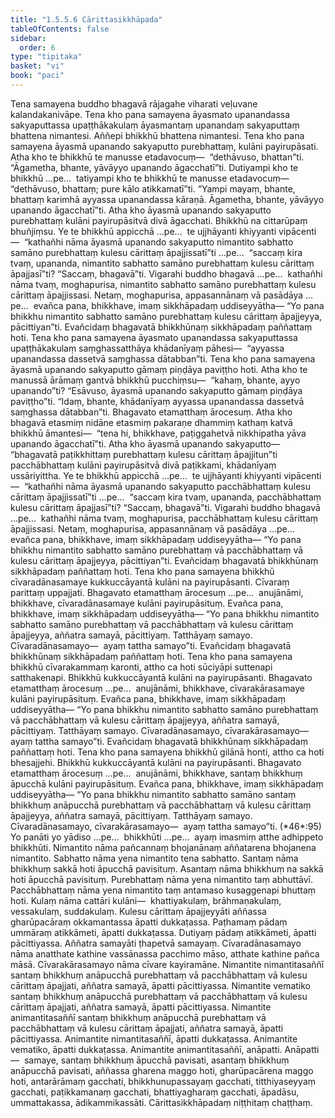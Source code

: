 ```yaml
---
title: "1.5.5.6 Cārittasikkhāpada"
tableOfContents: false
sidebar:
  order: 6
type: "tipitaka"
basket: "vi"
book: "paci"
---
```



<DynamicBreadcrumb />

<Division number="294" book="paci" e="ch" v="2" p="131">

<Paragraph number="932" book="paci">
Tena samayena buddho bhagavā rājagahe viharati veḷuvane kalandakanivāpe. Tena kho pana samayena āyasmato upanandassa sakyaputtassa upaṭṭhākakulaṃ āyasmantaṃ upanandaṃ sakyaputtaṃ bhattena nimantesi. Aññepi bhikkhū bhattena nimantesi. Tena kho pana samayena āyasmā upanando sakyaputto purebhattaṃ, kulāni payirupāsati. Atha kho te bhikkhū te manusse etadavocuṃ—  “dethāvuso, bhattan”ti. “Āgametha, bhante, yāvāyyo upanando āgacchatī”ti. Dutiyampi kho te bhikkhū …pe…  tatiyampi kho te bhikkhū te manusse etadavocuṃ—  “dethāvuso, bhattaṃ; pure kālo atikkamatī”ti. “Yampi mayaṃ, bhante, bhattaṃ karimhā ayyassa upanandassa kāraṇā. Āgametha, bhante, yāvāyyo upanando āgacchatī”ti.
</Paragraph>

<Paragraph number="933" book="paci">
Atha kho āyasmā upanando sakyaputto purebhattaṃ kulāni payirupāsitvā divā āgacchati. Bhikkhū na cittarūpaṃ bhuñjiṃsu. Ye te bhikkhū appicchā …pe…  te ujjhāyanti khiyyanti vipācenti—  “kathañhi nāma āyasmā upanando sakyaputto nimantito sabhatto samāno purebhattaṃ kulesu cārittaṃ āpajjissatī”ti …pe…  “saccaṃ kira tvaṃ, upananda, nimantito sabhatto samāno purebhattaṃ kulesu cārittaṃ āpajjasī”ti? “Saccaṃ, bhagavā”ti. Vigarahi buddho bhagavā …pe…  kathañhi nāma tvaṃ, moghapurisa, nimantito sabhatto samāno purebhattaṃ kulesu cārittaṃ āpajjissasi. Netaṃ, moghapurisa, appasannānaṃ vā pasādāya …pe…  evañca pana, bhikkhave, imaṃ sikkhāpadaṃ uddiseyyātha—
</Paragraph>

<Paragraph number="934" book="paci">
<Emphasis>“Yo pana bhikkhu nimantito sabhatto samāno purebhattaṃ kulesu cārittaṃ āpajjeyya, pācittiyan”</Emphasis>ti.
</Paragraph>

<Paragraph number="935" book="paci">
Evañcidaṃ bhagavatā bhikkhūnaṃ sikkhāpadaṃ paññattaṃ hoti.
</Paragraph>

</Division>
<Division number="295" book="paci" e="ch" v="2" p="132">

<Paragraph number="936" book="paci">
Tena kho pana samayena āyasmato upanandassa sakyaputtassa upaṭṭhākakulaṃ saṃghassatthāya khādanīyaṃ pāhesi—  “ayyassa upanandassa dassetvā saṃghassa dātabban”ti. Tena kho pana samayena āyasmā upanando sakyaputto gāmaṃ piṇḍāya paviṭṭho hoti. Atha kho te manussā ārāmaṃ gantvā bhikkhū pucchiṃsu—  “kahaṃ, bhante, ayyo upanando”ti? “Esāvuso, āyasmā upanando sakyaputto gāmaṃ piṇḍāya paviṭṭho”ti. “Idaṃ, bhante, khādanīyaṃ ayyassa upanandassa dassetvā saṃghassa dātabban”ti. Bhagavato etamatthaṃ ārocesuṃ. Atha kho bhagavā etasmiṃ nidāne etasmiṃ pakaraṇe dhammiṃ kathaṃ katvā bhikkhū āmantesi—  “tena hi, bhikkhave, paṭiggahetvā nikkhipatha yāva upanando āgacchatī”ti.
</Paragraph>

<Paragraph number="937" book="paci">
Atha kho āyasmā upanando sakyaputto—  “bhagavatā paṭikkhittaṃ purebhattaṃ kulesu cārittaṃ āpajjitun”ti pacchābhattaṃ kulāni payirupāsitvā divā paṭikkami, khādanīyaṃ ussāriyittha. Ye te bhikkhū appicchā …pe…  te ujjhāyanti khiyyanti vipācenti—  “kathañhi nāma āyasmā upanando sakyaputto pacchābhattaṃ kulesu cārittaṃ āpajjissatī”ti …pe…  “saccaṃ kira tvaṃ, upananda, pacchābhattaṃ kulesu cārittaṃ āpajjasī”ti? “Saccaṃ, bhagavā”ti. Vigarahi buddho bhagavā …pe…  kathañhi nāma tvaṃ, moghapurisa, pacchābhattaṃ kulesu cārittaṃ āpajjissasi. Netaṃ, moghapurisa, appasannānaṃ vā pasādāya …pe…  evañca pana, bhikkhave, imaṃ sikkhāpadaṃ uddiseyyātha—
</Paragraph>

<Paragraph number="938" book="paci">
<Emphasis>“Yo pana bhikkhu nimantito sabhatto samāno purebhattaṃ vā pacchābhattaṃ vā kulesu cārittaṃ āpajjeyya, pācittiyan”</Emphasis>ti.
</Paragraph>

<Paragraph number="939" book="paci">
Evañcidaṃ bhagavatā bhikkhūnaṃ sikkhāpadaṃ paññattaṃ hoti.
</Paragraph>

</Division>
<Division number="296" book="paci" e="ch" v="2" p="133">

<Paragraph number="940" book="paci">
Tena kho pana samayena bhikkhū cīvaradānasamaye kukkuccāyantā kulāni na payirupāsanti. Cīvaraṃ parittaṃ uppajjati. Bhagavato etamatthaṃ ārocesuṃ …pe…  anujānāmi, bhikkhave, cīvaradānasamaye kulāni payirupāsituṃ. Evañca pana, bhikkhave, imaṃ sikkhāpadaṃ uddiseyyātha—
</Paragraph>

<Paragraph number="941" book="paci">
<Emphasis>“Yo pana bhikkhu nimantito sabhatto samāno purebhattaṃ vā pacchābhattaṃ vā kulesu cārittaṃ āpajjeyya, aññatra samayā, pācittiyaṃ. Tatthāyaṃ samayo. Cīvaradānasamayo—  ayaṃ tattha samayo”</Emphasis>ti.
</Paragraph>

<Paragraph number="942" book="paci">
Evañcidaṃ bhagavatā bhikkhūnaṃ sikkhāpadaṃ paññattaṃ hoti.
</Paragraph>

</Division>
<Division number="297" book="paci" e="ch" v="2" p="133">

<Paragraph number="943" book="paci">
Tena kho pana samayena bhikkhū cīvarakammaṃ karonti, attho ca hoti sūciyāpi suttenapi satthakenapi. Bhikkhū kukkuccāyantā kulāni na payirupāsanti. Bhagavato etamatthaṃ ārocesuṃ …pe…  anujānāmi, bhikkhave, cīvarakārasamaye kulāni payirupāsituṃ. Evañca pana, bhikkhave, imaṃ sikkhāpadaṃ uddiseyyātha—
</Paragraph>

<Paragraph number="944" book="paci">
<Emphasis>“Yo pana bhikkhu nimantito sabhatto samāno purebhattaṃ vā pacchābhattaṃ vā kulesu cārittaṃ āpajjeyya, aññatra samayā, pācittiyaṃ</Emphasis>. <Emphasis>Tatthāyaṃ samayo. Cīvaradānasamayo, cīvarakārasamayo—  ayaṃ tattha samayo”</Emphasis>ti.
</Paragraph>

<Paragraph number="945" book="paci">
Evañcidaṃ bhagavatā bhikkhūnaṃ sikkhāpadaṃ paññattaṃ hoti.
</Paragraph>

</Division>
<Division number="298" book="paci" e="ch" v="2" p="134">

<Paragraph number="946" book="paci">
Tena kho pana samayena bhikkhū gilānā honti, attho ca hoti bhesajjehi. Bhikkhū kukkuccāyantā kulāni na payirupāsanti. Bhagavato etamatthaṃ ārocesuṃ …pe…  anujānāmi, bhikkhave, santaṃ bhikkhuṃ āpucchā kulāni payirupāsituṃ. Evañca pana, bhikkhave, imaṃ sikkhāpadaṃ uddiseyyātha—
</Paragraph>

</Division>
<Division number="299" book="paci" e="ch" v="2" p="134">

<Paragraph number="947" book="paci">
<Emphasis>“Yo pana bhikkhu nimantito sabhatto samāno santaṃ bhikkhuṃ anāpucchā purebhattaṃ vā pacchābhattaṃ vā kulesu cārittaṃ āpajjeyya, aññatra samayā, pācittiyaṃ. Tatthāyaṃ samayo. Cīvaradānasamayo, cīvarakārasamayo—  ayaṃ tattha samayo”</Emphasis>ti. (*46*:<Emphasis>95</Emphasis>)
</Paragraph>

</Division>
<Division number="300" book="paci" e="ch" v="2" p="134">

<Paragraph number="948" book="paci">
<Emphasis>Yo panā</Emphasis>ti yo yādiso …pe…  <Emphasis>bhikkhū</Emphasis>ti …pe…  ayaṃ imasmiṃ atthe adhippeto bhikkhūti.
</Paragraph>

<Paragraph number="949" book="paci">
<Emphasis>Nimantito</Emphasis> nāma pañcannaṃ bhojanānaṃ aññatarena bhojanena nimantito.
</Paragraph>

<Paragraph number="950" book="paci">
<Emphasis>Sabhatto</Emphasis> nāma yena nimantito tena sabhatto.
</Paragraph>

<Paragraph number="951" book="paci">
<Emphasis>Santaṃ</Emphasis> nāma bhikkhuṃ sakkā hoti āpucchā pavisituṃ.
</Paragraph>

<Paragraph number="952" book="paci">
<Emphasis>Asantaṃ</Emphasis> nāma bhikkhuṃ na sakkā hoti āpucchā pavisituṃ.
</Paragraph>

<Paragraph number="953" book="paci">
<Emphasis>Purebhattaṃ</Emphasis> nāma yena nimantito taṃ abhuttāvī.
</Paragraph>

<Paragraph number="954" book="paci">
<Emphasis>Pacchābhattaṃ</Emphasis> nāma yena nimantito taṃ antamaso kusaggenapi bhuttaṃ hoti.
</Paragraph>

<Paragraph number="955" book="paci">
<Emphasis>Kulaṃ</Emphasis> nāma cattāri kulāni—  khattiyakulaṃ, brāhmaṇakulaṃ, vessakulaṃ, suddakulaṃ.
</Paragraph>

<Paragraph number="956" book="paci">
<Emphasis>Kulesu cārittaṃ āpajjeyyā</Emphasis>ti aññassa gharūpacāraṃ okkamantassa āpatti dukkaṭassa. Paṭhamaṃ pādaṃ ummāraṃ atikkāmeti, āpatti dukkaṭassa. Dutiyaṃ pādaṃ atikkāmeti, āpatti pācittiyassa.
</Paragraph>

<Paragraph number="957" book="paci">
<Emphasis>Aññatra samayā</Emphasis>ti ṭhapetvā samayaṃ.
</Paragraph>

<Paragraph number="958" book="paci">
<Emphasis>Cīvaradānasamayo</Emphasis> nāma anatthate kathine vassānassa pacchimo māso, atthate kathine pañca māsā.
</Paragraph>

<Paragraph number="959" book="paci">
<Emphasis>Cīvarakārasamayo</Emphasis> nāma cīvare kayiramāne.
</Paragraph>

</Division>
<Division number="301" book="paci" e="ch" v="2" p="135">

<Paragraph number="960" book="paci">
Nimantite nimantitasaññī santaṃ bhikkhuṃ anāpucchā purebhattaṃ vā pacchābhattaṃ vā kulesu cārittaṃ āpajjati, aññatra samayā, āpatti pācittiyassa. Nimantite vematiko santaṃ bhikkhuṃ anāpucchā purebhattaṃ vā pacchābhattaṃ vā kulesu cārittaṃ āpajjati, aññatra samayā, āpatti pācittiyassa. Nimantite animantitasaññī santaṃ bhikkhuṃ anāpucchā purebhattaṃ vā pacchābhattaṃ vā kulesu cārittaṃ āpajjati, aññatra samayā, āpatti pācittiyassa.
</Paragraph>

<Paragraph number="961" book="paci">
Animantite nimantitasaññī, āpatti dukkaṭassa. Animantite vematiko, āpatti dukkaṭassa. Animantite animantitasaññī, anāpatti.
</Paragraph>

</Division>
<Division number="302" book="paci" e="ch" v="2" p="135">

<Paragraph number="962" book="paci">
Anāpatti—  samaye, santaṃ bhikkhuṃ āpucchā pavisati, asantaṃ bhikkhuṃ anāpucchā pavisati, aññassa gharena maggo hoti, gharūpacārena maggo hoti, antarārāmaṃ gacchati, bhikkhunupassayaṃ gacchati, titthiyaseyyaṃ gacchati, paṭikkamanaṃ gacchati, bhattiyagharaṃ gacchati, āpadāsu, ummattakassa, ādikammikassāti.

</Paragraph>
</Division>

<Paragraph number="963" type="center" book="paci">
Cārittasikkhāpadaṃ niṭṭhitaṃ chaṭṭhaṃ.
</Paragraph>